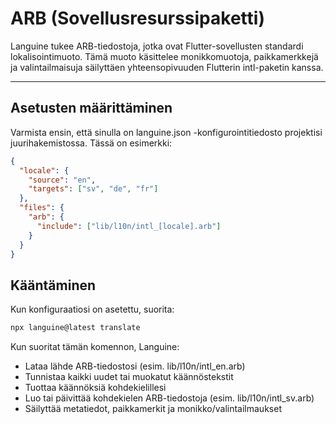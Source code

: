# ARB (Sovellusresurssipaketti)

Languine tukee ARB-tiedostoja, jotka ovat Flutter-sovellusten standardi lokalisointimuoto. Tämä muoto käsittelee monikkomuotoja, paikkamerkkejä ja valintailmaisuja säilyttäen yhteensopivuuden Flutterin intl-paketin kanssa.

---

## Asetusten määrittäminen

Varmista ensin, että sinulla on languine.json -konfigurointitiedosto projektisi juurihakemistossa. Tässä on esimerkki:

```json
{
  "locale": {
    "source": "en",
    "targets": ["sv", "de", "fr"]
  },
  "files": {
    "arb": {
      "include": ["lib/l10n/intl_[locale].arb"]
    }
  }
}
```

## Kääntäminen

Kun konfiguraatiosi on asetettu, suorita:

```bash
npx languine@latest translate
```

Kun suoritat tämän komennon, Languine:

- Lataa lähde ARB-tiedostosi (esim. lib/l10n/intl_en.arb)
- Tunnistaa kaikki uudet tai muokatut käännöstekstit
- Tuottaa käännöksiä kohdekielillesi
- Luo tai päivittää kohdekielen ARB-tiedostoja (esim. lib/l10n/intl_sv.arb)
- Säilyttää metatiedot, paikkamerkit ja monikko/valintailmaukset

